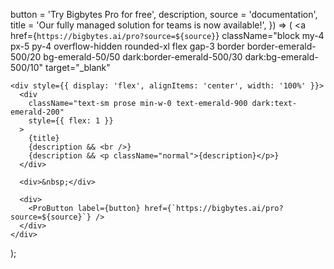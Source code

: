 
  button = 'Try Bigbytes Pro for free',
  description,
  source = 'documentation',
  title = 'Our fully managed solution for teams is now available!',
}) => (
  <a
    href={`https://bigbytes.ai/pro?source=${source}`}
    className="block my-4 px-5 py-4 overflow-hidden rounded-xl flex gap-3 border border-emerald-500/20 bg-emerald-50/50 dark:border-emerald-500/30 dark:bg-emerald-500/10"
    target="_blank"
  >
    <div style={{ display: 'flex', alignItems: 'center', width: '100%' }}>
      <div
        className="text-sm prose min-w-0 text-emerald-900 dark:text-emerald-200"
        style={{ flex: 1 }}
      >
        {title}
        {description && <br />}
        {description && <p className="normal">{description}</p>}
      </div>

      <div>&nbsp;</div>

      <div>
        <ProButton label={button} href={`https://bigbytes.ai/pro?source=${source}`} />
      </div>
    </div>
  </a>
);
